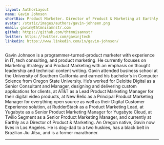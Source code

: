 ```yaml
---
layout: AuthorLayout
name: Gavin Johnson
shortBio: Product Marketer. Director of Product & Marketing at Earthly. Ex-PMM at RudderStack, New Relic & AT&T. Ex-consultant at Deloitte. Ex-sys admin. (Sometimes) Ex-developer.
avatar: /static/images/authors/gavin-johnson.png
email: gavin@thtmnisamnstr.com
github: https://github.com/thtmnisamnstr
twitter: https://twitter.com/gavinjtech
linkedin: https://www.linkedin.com/in/gavin-johnson/
---
```


Gavin Johnson is a programmer-turned-product marketer with experience in IT, tech 
consulting, and product marketing. He currently focuses on Marketing Strategy and 
Product Marketing with an emphasis on thought leadership and technical content writing. 
Gavin attended business school at the University of Southern California and earned his 
bachelor's in Computer Science from Oregon State University. He’s worked for Deloitte 
Digital as a Senior Consultant and Manager, designing and delivering custom applications 
for clients, at AT&T as a Lead Product Marketing Manager for their digital video products, 
at New Relic as a Principal Product Marketing Manager for everything open source as well 
as their Digital Customer Experience solution, at RudderStack as a Product Marketing 
Lead, at Yugabyte as a Senior Product Marketing Manager for Yugabyte Cloud, at Twilio 
Segment as a Senior Product Marketing Manager, and currently at Earthly as a Director of 
Product & Marketing. An Oregon native, Gavin now lives in Los Angeles. He is dog-dad to a 
two huskies, has a black belt in Brazilian Jiu Jitsu, and is a former marathoner.

---
